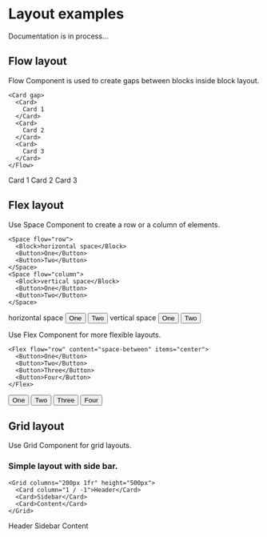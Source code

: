 
<Meta title="UIKit/Layout" />

<Root/>

# Layout examples

Documentation is in process...

## Flow layout

Flow Component is used to create gaps between blocks inside block layout.

```
<Card gap>
  <Card>
    Card 1
  </Card>
  <Card>
    Card 2
  </Card>
  <Card>
    Card 3
  </Card>
</Flow>
```

<Card gap>
  <Card>
    Card 1
  </Card>
  <Card>
    Card 2
  </Card>
  <Card>
    Card 3
  </Card>
</Card>

## Flex layout

Use Space Component to create a row or a column of elements.

```
<Space flow="row">
  <Block>horizontal space</Block>
  <Button>One</Button>
  <Button>Two</Button>
</Space>
<Space flow="column">
  <Block>vertical space</Block>
  <Button>One</Button>
  <Button>Two</Button>
</Space>
```

<Card gap>
  <Space flow="row">
    <Block>horizontal space</Block>
    <Button>One</Button>
    <Button>Two</Button>
  </Space>
  <Space flow="column">
    <Block>vertical space</Block>
    <Button>One</Button>
    <Button>Two</Button>
  </Space>
</Card>

Use Flex Component for more flexible layouts.

```
<Flex flow="row" content="space-between" items="center">
  <Button>One</Button>
  <Button>Two</Button>
  <Button>Three</Button>
  <Button>Four</Button>
</Flex>
```

<Card>
  <Flex flow="row" gap="4x" content="space-between" items="center">
    <Button>One</Button>
    <Button>Two</Button>
    <Button>Three</Button>
    <Button>Four</Button>
  </Flex>
</Card>

## Grid layout

Use Grid Component for grid layouts.

### Simple layout with side bar.

```
<Grid columns="200px 1fr" height="500px">
  <Card column="1 / -1">Header</Card>
  <Card>Sidebar</Card>
  <Card>Content</Card>
</Grid>
```

<Card>
  <Grid columns="200px 1fr" rows="60px 1fr" height="500px" gap="1x">
    <Card column="1 / -1">Header</Card>
    <Card>Sidebar</Card>
    <Card>Content</Card>
  </Grid>
</Card>
